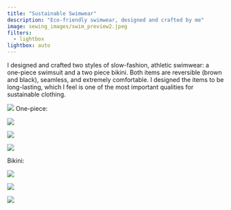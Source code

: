 ```yaml
---
title: "Sustainable Swimwear"
description: "Eco-friendly swimwear, designed and crafted by me"
image: sewing_images/swim_preview2.jpeg
filters: 
  - lightbox
lightbox: auto
---
```

I designed and crafted two styles of slow-fashion, athletic swimwear: a one-piece swimsuit and a two piece bikini. Both items are reversible (brown and black), seamless, and extremely comfortable. I designed the items to be long-lasting, which I feel is one of the most important qualities for sustainable clothing. 


![](sewing_images/both_styles.jpeg){group="first"}
One-piece:

::: {layout="[1, 1, 1]"}

![](sewing_images/grass_one_piece.jpeg){group="onepiece"
description="one-piece, black"}

![](sewing_images/one_piece.jpeg){group="ENVS"
description="one_piece, brown"}

![](sewing_images/swimwear_preview.jpeg){group="onepiece"
description="One-piece, brown"}

:::


::: {layout="[1, 1, 1]"}

Bikini:

![](sewing_images/grass_bikini.jpeg){group="bikini"
description="bikini, brown"}

![](sewing_images/side_view.jpeg){group="bikini"
description="bikini, brown"}

![](sewing_images/bikini.jpeg){group="bikini"
description="bikini, black"}

:::







